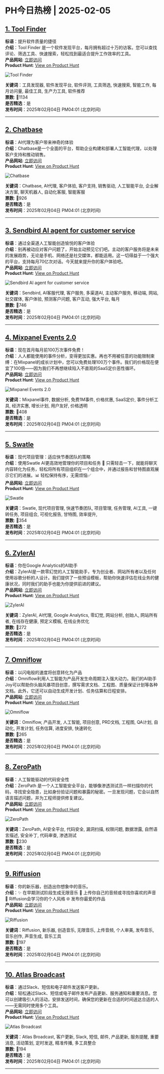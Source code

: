 # PH今日热榜 | 2025-02-05  

## [1. Tool Finder](https://www.producthunt.com/posts/tool-finder-2?utm_campaign=producthunt-api&utm_medium=api-v2&utm_source=Application%3A+ph-daily+%28ID%3A+150577%29)  
**标语**：提升软件质量的捷径  
**介绍**：Tool Finder 是一个软件发现平台，每月拥有超过十万的访客。您可以查找评论、筛选工具、快速搜索，轻松找到最适合提升工作效率的工具。  
**产品网站**: [立即访问](https://www.producthunt.com/r/T4PDND3ZDXXPNQ?utm_campaign=producthunt-api&utm_medium=api-v2&utm_source=Application%3A+ph-daily+%28ID%3A+150577%29)  
**Product Hunt**: [View on Product Hunt](https://www.producthunt.com/posts/tool-finder-2?utm_campaign=producthunt-api&utm_medium=api-v2&utm_source=Application%3A+ph-daily+%28ID%3A+150577%29)  

![Tool Finder](https://ph-files.imgix.net/f45f7e20-b303-496e-828e-b6f1372fe06f.png?auto=format&fit=crop&frame=1&h=512&w=1024)  

**关键词**：工具发现器, 软件发现平台, 软件评测, 工具筛选, 快速搜索, 智能工作, 每月访问量, 最佳工具, 生产力工具, 软件推荐  
**票数**: 🔺1134  
**是否精选**：是  
**发布时间**：2025年02月04日 PM04:01 (北京时间)  

---  

## [2. Chatbase](https://www.producthunt.com/posts/chatbase-5?utm_campaign=producthunt-api&utm_medium=api-v2&utm_source=Application%3A+ph-daily+%28ID%3A+150577%29)  
**标语**：AI代理为客户带来神奇的体验  
**介绍**：Chatbase是一个全面的平台，帮助企业构建和部署人工智能代理，以处理客户支持和推动销售。  
**产品网站**: [立即访问](https://www.producthunt.com/r/5JLBHMXZYNTV3O?utm_campaign=producthunt-api&utm_medium=api-v2&utm_source=Application%3A+ph-daily+%28ID%3A+150577%29)  
**Product Hunt**: [View on Product Hunt](https://www.producthunt.com/posts/chatbase-5?utm_campaign=producthunt-api&utm_medium=api-v2&utm_source=Application%3A+ph-daily+%28ID%3A+150577%29)  

![Chatbase](https://ph-files.imgix.net/24344efc-a265-4566-8cf8-c701b123f855.png?auto=format&fit=crop&frame=1&h=512&w=1024)  

**关键词**：Chatbase, AI代理, 客户体验, 客户支持, 销售驱动, 人工智能平台, 企业解决方案, 聊天机器人, 自动化客服, 智能客服  
**票数**: 🔺926  
**是否精选**：是  
**发布时间**：2025年02月04日 PM04:01 (北京时间)  

---  

## [3. Sendbird AI agent for customer service](https://www.producthunt.com/posts/sendbird-ai-agent-for-customer-service?utm_campaign=producthunt-api&utm_medium=api-v2&utm_source=Application%3A+ph-daily+%28ID%3A+150577%29)  
**标语**：通过全渠道人工智能创造愉悦的客户体验  
**介绍**：别再被动应对客户问题了，开始主动预见它们吧。主动的客户服务将是未来的发展趋势，无论是手机、网络还是社交媒体，都能适用。这一切得益于一个强大的平台，支持每月70亿次对话。今天就来提升你的客户体验吧。  
**产品网站**: [立即访问](https://www.producthunt.com/r/V6PT4O4GWWXLVF?utm_campaign=producthunt-api&utm_medium=api-v2&utm_source=Application%3A+ph-daily+%28ID%3A+150577%29)  
**Product Hunt**: [View on Product Hunt](https://www.producthunt.com/posts/sendbird-ai-agent-for-customer-service?utm_campaign=producthunt-api&utm_medium=api-v2&utm_source=Application%3A+ph-daily+%28ID%3A+150577%29)  

![Sendbird AI agent for customer service](https://ph-files.imgix.net/16e89339-0210-44a5-9e2b-18c4fc0e0100.png?auto=format&fit=crop&frame=1&h=512&w=1024)  

**关键词**：Sendbird, AI客服代理, 客户服务, 多渠道AI, 主动客户服务, 移动端, 网站, 社交媒体, 客户体验, 预测客户问题, 客户互动, 强大平台, 每月  
**票数**: 🔺746  
**是否精选**：是  
**发布时间**：2025年02月04日 PM04:01 (北京时间)  

---  

## [4. Mixpanel Events 2.0](https://www.producthunt.com/posts/mixpanel-events-2-0?utm_campaign=producthunt-api&utm_medium=api-v2&utm_source=Application%3A+ph-daily+%28ID%3A+150577%29)  
**标语**：现在首月每月前100万次事件免费！  
**介绍**：人人都能使用的事件分析，变得更加实惠。再也不用被任意的功能限制束缚：在Mixpanel的成长计划中，您可以免费处理100万个事件。我们的价格现在便宜了100倍——因为我们不再想继续陷入不直观的SaaS定价恶性循环。  
**产品网站**: [立即访问](https://www.producthunt.com/r/VPXV37CLIUMFCY?utm_campaign=producthunt-api&utm_medium=api-v2&utm_source=Application%3A+ph-daily+%28ID%3A+150577%29)  
**Product Hunt**: [View on Product Hunt](https://www.producthunt.com/posts/mixpanel-events-2-0?utm_campaign=producthunt-api&utm_medium=api-v2&utm_source=Application%3A+ph-daily+%28ID%3A+150577%29)  

![Mixpanel Events 2.0](https://ph-files.imgix.net/1cbe16a9-0be8-4c90-af4d-ea8cc40d444b.png?auto=format&fit=crop&frame=1&h=512&w=1024)  

**关键词**：Mixpanel事件, 数据分析, 免费1M事件, 价格优惠, SaaS定价, 事件分析工具, 经济实惠, 增长计划, 用户友好, 价格透明  
**票数**: 🔺408  
**是否精选**：是  
**发布时间**：2025年02月04日 PM04:01 (北京时间)  

---  

## [5. Swatle](https://www.producthunt.com/posts/swatle-2?utm_campaign=producthunt-api&utm_medium=api-v2&utm_source=Application%3A+ph-daily+%28ID%3A+150577%29)  
**标语**：现代项目管理：适应快节奏团队的策略  
**介绍**：使用Swatle AI更高效地管理你的项目和任务 🚀 只需轻击一下，就能将聊天内容转化为任务，轻松将所有项目组织在一个组合中，并通过报告和甘特图直观展示它们的进展。📊 轻松保持有序，无需烦恼✅  
**产品网站**: [立即访问](https://www.producthunt.com/r/J7XVQTIWDTZII3?utm_campaign=producthunt-api&utm_medium=api-v2&utm_source=Application%3A+ph-daily+%28ID%3A+150577%29)  
**Product Hunt**: [View on Product Hunt](https://www.producthunt.com/posts/swatle-2?utm_campaign=producthunt-api&utm_medium=api-v2&utm_source=Application%3A+ph-daily+%28ID%3A+150577%29)  

![Swatle](https://ph-files.imgix.net/573a9290-442b-44c7-99fe-bbc681b93f13.webp?auto=format&fit=crop&frame=1&h=512&w=1024)  

**关键词**：Swatle, 现代项目管理, 快速节奏团队, 项目管理, 任务管理, AI工具, 一键转任务, 项目组合, 可视化报告, 甘特图, 效率提升,  
**票数**: 🔺354  
**是否精选**：是  
**发布时间**：2025年02月04日 PM04:01 (北京时间)  

---  

## [6. ZylerAI](https://www.producthunt.com/posts/zylerai?utm_campaign=producthunt-api&utm_medium=api-v2&utm_source=Application%3A+ph-daily+%28ID%3A+150577%29)  
**标语**：你在Google Analytics的AI助手  
**介绍**：ZylerAI是一款零幻觉的人工智能助手，专为创业者、网站所有者以及任何使用谷歌分析的人设计。我们提供了一些预设模板，帮助你快速评估在线业务的健康状况，同时我们的助手也能为你提供前进的建议。  
**产品网站**: [立即访问](https://www.producthunt.com/r/OBTPHX3C2JNOEM?utm_campaign=producthunt-api&utm_medium=api-v2&utm_source=Application%3A+ph-daily+%28ID%3A+150577%29)  
**Product Hunt**: [View on Product Hunt](https://www.producthunt.com/posts/zylerai?utm_campaign=producthunt-api&utm_medium=api-v2&utm_source=Application%3A+ph-daily+%28ID%3A+150577%29)  

![ZylerAI](https://ph-files.imgix.net/d96baf95-b80e-48ec-9eb8-ae2b2e079005.jpeg?auto=format&fit=crop&frame=1&h=512&w=1024)  

**关键词**：ZylerAI, AI代理, Google Analytics, 零幻觉, 网站分析, 创始人, 网站所有者, 在线存在健康, 预定义模板, 在线业务优化  
**票数**: 🔺272  
**是否精选**：是  
**发布时间**：2025年02月04日 PM04:01 (北京时间)  

---  

## [7. Omniflow](https://www.producthunt.com/posts/omniflow-2?utm_campaign=producthunt-api&utm_medium=api-v2&utm_source=Application%3A+ph-daily+%28ID%3A+150577%29)  
**标语**：以闪电般的速度将创意转化为产品  
**介绍**：Omniflow利用人工智能为产品开发生命周期注入强大动力。我们的AI助手Joy可以帮助你头脑风暴项目创意，撰写需求文档、工程图、质量保证计划等各种文档。此外，它还可以自动生成开发计划、任务估算和日程安排。  
**产品网站**: [立即访问](https://www.producthunt.com/r/D7DE64WZE37XN3?utm_campaign=producthunt-api&utm_medium=api-v2&utm_source=Application%3A+ph-daily+%28ID%3A+150577%29)  
**Product Hunt**: [View on Product Hunt](https://www.producthunt.com/posts/omniflow-2?utm_campaign=producthunt-api&utm_medium=api-v2&utm_source=Application%3A+ph-daily+%28ID%3A+150577%29)  

![Omniflow](https://ph-files.imgix.net/c57b294b-ffde-4421-83c8-1e78d0e952fa.png?auto=format&fit=crop&frame=1&h=512&w=1024)  

**关键词**：Omniflow, 产品开发, 人工智能, 项目创意, PRD文档, 工程图, QA计划, 自动化, 开发计划, 任务估算, 进度安排, 快速转化  
**票数**: 🔺265  
**是否精选**：是  
**发布时间**：2025年02月04日 PM04:01 (北京时间)  

---  

## [8. ZeroPath](https://www.producthunt.com/posts/zeropath?utm_campaign=producthunt-api&utm_medium=api-v2&utm_source=Application%3A+ph-daily+%28ID%3A+150577%29)  
**标语**：人工智能驱动的代码安全性  
**介绍**：ZeroPath 是一个人工智能安全平台，能够像渗透测试员一样扫描你的代码，寻找安全隐患，比如身份验证问题和暴露的秘密。一旦发现问题，它会以自然语言描述问题，并为工程师提供修复建议。  
**产品网站**: [立即访问](https://www.producthunt.com/r/NXCGS6JLHUYNXY?utm_campaign=producthunt-api&utm_medium=api-v2&utm_source=Application%3A+ph-daily+%28ID%3A+150577%29)  
**Product Hunt**: [View on Product Hunt](https://www.producthunt.com/posts/zeropath?utm_campaign=producthunt-api&utm_medium=api-v2&utm_source=Application%3A+ph-daily+%28ID%3A+150577%29)  

![ZeroPath](https://ph-files.imgix.net/09842313-99d8-4b30-bc14-7f582abefeaa.jpeg?auto=format&fit=crop&frame=1&h=512&w=1024)  

**关键词**：ZeroPath, AI安全平台, 代码安全, 漏洞扫描, 权限问题, 数据泄露, 自然语言描述, 安全补丁, 代码审查, 渗透测试  
**票数**: 🔺230  
**是否精选**：是  
**发布时间**：2025年02月04日 PM04:01 (北京时间)  

---  

## [9. Riffusion](https://www.producthunt.com/posts/riffusion-4?utm_campaign=producthunt-api&utm_medium=api-v2&utm_source=Application%3A+ph-daily+%28ID%3A+150577%29)  
**标语**：你的新乐器，创造出你想象中的音乐。  
**介绍**：✨ 在早期测试阶段生成无限音乐 🎵 上传你自己的音频或寻找你喜欢的声音 💎 Riffusion会学习你的个人风格 🌐 发布你最爱的作品  
**产品网站**: [立即访问](https://www.producthunt.com/r/4AQJYTT7AHJ4MI?utm_campaign=producthunt-api&utm_medium=api-v2&utm_source=Application%3A+ph-daily+%28ID%3A+150577%29)  
**Product Hunt**: [View on Product Hunt](https://www.producthunt.com/posts/riffusion-4?utm_campaign=producthunt-api&utm_medium=api-v2&utm_source=Application%3A+ph-daily+%28ID%3A+150577%29)  

![Riffusion](https://ph-files.imgix.net/8af9736f-3ba0-4685-af68-011f21947fb0.png?auto=format&fit=crop&frame=1&h=512&w=1024)  

**关键词**：Riffusion, 新乐器, 创造音乐, 无限音乐, 上传音频, 个人审美, 发布音乐, 音乐创作, 声音生成, 音乐工具  
**票数**: 🔺197  
**是否精选**：是  
**发布时间**：2025年02月04日 PM04:01 (北京时间)  

---  

## [10. Atlas Broadcast](https://www.producthunt.com/posts/atlas-broadcast?utm_campaign=producthunt-api&utm_medium=api-v2&utm_source=Application%3A+ph-daily+%28ID%3A+150577%29)  
**标语**：通过Slack、短信和电子邮件发送客户更新。  
**介绍**：轻松通过Slack、短信或电子邮件发布产品更新、服务通知和重要消息。您可以创建吸引人的活动，安排发送时间，确保您的更新在合适的时间送达合适的人——无需同时使用多个工具。  
**产品网站**: [立即访问](https://www.producthunt.com/r/PXQSXJRIHNEEM4?utm_campaign=producthunt-api&utm_medium=api-v2&utm_source=Application%3A+ph-daily+%28ID%3A+150577%29)  
**Product Hunt**: [View on Product Hunt](https://www.producthunt.com/posts/atlas-broadcast?utm_campaign=producthunt-api&utm_medium=api-v2&utm_source=Application%3A+ph-daily+%28ID%3A+150577%29)  

![Atlas Broadcast](https://ph-files.imgix.net/abc00549-4c45-4de5-acaa-c491d4a43dbc.png?auto=format&fit=crop&frame=1&h=512&w=1024)  

**关键词**：Atlas Broadcast, 客户更新, Slack, 短信, 邮件, 产品更新, 服务提醒, 重要消息, 活动策划, 定时发送, 精准传播, 多工具整合  
**票数**: 🔺194  
**是否精选**：是  
**发布时间**：2025年02月04日 PM04:01 (北京时间)  

---  

